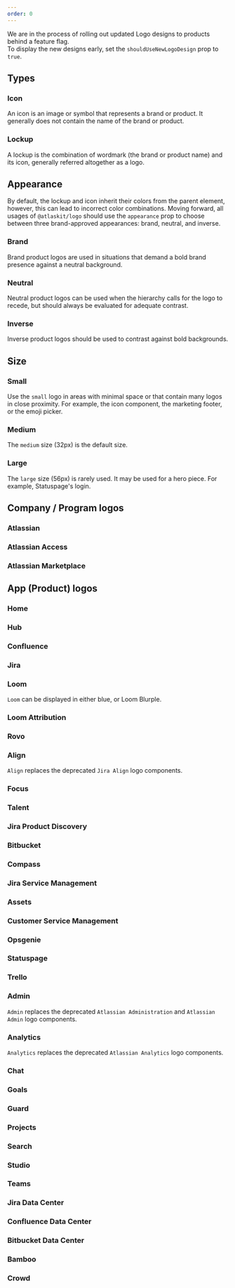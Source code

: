 ```yaml
---
order: 0
---
```




<SectionMessage appearance="discovery">
	We are in the process of rolling out updated Logo designs to products behind a feature flag. <br/>
	To display the new designs early, set the <Code>shouldUseNewLogoDesign</Code> prop to <Code>true</Code>.
</SectionMessage>

## Types

### Icon

An icon is an image or symbol that represents a brand or product. It generally does not contain the
name of the brand or product.

<Example Component={LogoIcon} packageName="@atlaskit/logo" />

### Lockup

A lockup is the combination of wordmark (the brand or product name) and its icon, generally referred
altogether as a logo.

<Example Component={LogoBrand} packageName="@atlaskit/logo" />

## Appearance

By default, the lockup and icon inherit their colors from the parent element, however, this can lead
to incorrect color combinations. Moving forward, all usages of `@atlaskit/logo` should use the
`appearance` prop to choose between three brand-approved appearances: brand, neutral, and inverse.

### Brand

Brand product logos are used in situations that demand a bold brand presence against a neutral
background.

<Example Component={LogoBrand} packageName="@atlaskit/logo" backgroundColor="white" />

### Neutral

Neutral product logos can be used when the hierarchy calls for the logo to recede, but should always
be evaluated for adequate contrast.

<Example Component={LogoNeutral} packageName="@atlaskit/logo" backgroundColor="neutral" />

### Inverse

Inverse product logos should be used to contrast against bold backgrounds.

<Example Component={LogoInverse} packageName="@atlaskit/logo" backgroundColor="blue" />

## Size

### Small

Use the `small` logo in areas with minimal space or that contain many logos in close proximity. For
example, the icon component, the marketing footer, or the emoji picker.

<Example Component={LogoSmall} packageName="@atlaskit/logo" />

### Medium

The `medium` size (32px) is the default size.

<Example Component={LogoMedium} packageName="@atlaskit/logo" />

### Large

The `large` size (56px) is rarely used. It may be used for a hero piece. For example, Statuspage's
login.

<Example Component={LogoLarge} packageName="@atlaskit/logo" />

## Company / Program logos


### Atlassian

<Example Component={LogoAtlassian} packageName="@atlaskit/logo" />

### Atlassian Access

<Example Component={LogoAtlassianAccess} packageName="@atlaskit/logo" />

### Atlassian Marketplace

<Example Component={LogoAtlassianMarketplace} packageName="@atlaskit/logo" />

## App (Product) logos


### Home

<Example Component={LogoHome} packageName="@atlaskit/logo" />

### Hub

<Example Component={LogoHub} packageName="@atlaskit/logo" />

### Confluence

<Example Component={LogoConfluence} packageName="@atlaskit/logo" />

### Jira

<Example Component={LogoJira} packageName="@atlaskit/logo" />

### Loom

`Loom` can be displayed in either blue, or Loom Blurple.

<Example Component={LogoLoom} packageName="@atlaskit/logo" />

### Loom Attribution

<Example Component={LogoLoomAttribution} packageName="@atlaskit/logo" />

### Rovo

<Example Component={LogoRovo} packageName="@atlaskit/logo" />

### Align

`Align` replaces the deprecated `Jira Align` logo components.

<Example Component={LogoAlign} packageName="@atlaskit/logo" />

### Focus

<Example Component={LogoFocus} packageName="@atlaskit/logo" />

### Talent

<Example Component={LogoTalent} packageName="@atlaskit/logo" />

### Jira Product Discovery

<Example Component={LogoJiraProductDiscovery} packageName="@atlaskit/logo" />

### Bitbucket

<Example Component={LogoBitbucket} packageName="@atlaskit/logo" />

### Compass

<Example Component={LogoCompass} packageName="@atlaskit/logo" />

### Jira Service Management

<Example Component={LogoJiraServiceManagement} packageName="@atlaskit/logo" />

### Assets

<Example Component={LogoAssets} packageName="@atlaskit/logo" />

### Customer Service Management

<Example Component={LogoCustomerServiceManagement} packageName="@atlaskit/logo" />

### Opsgenie

<Example Component={LogoOpsgenie} packageName="@atlaskit/logo" />

### Statuspage

<Example Component={LogoStatuspage} packageName="@atlaskit/logo" />

### Trello

<Example Component={LogoTrello} packageName="@atlaskit/logo" />

### Admin

`Admin` replaces the deprecated `Atlassian Administration` and `Atlassian Admin` logo components.

<Example Component={LogoAdmin} packageName="@atlaskit/logo" />

### Analytics

`Analytics` replaces the deprecated `Atlassian Analytics` logo components.

<Example Component={LogoAnalytics} packageName="@atlaskit/logo" />

### Chat

<Example Component={LogoChat} packageName="@atlaskit/logo" />

### Goals

<Example Component={LogoGoals} packageName="@atlaskit/logo" />

### Guard

<Example Component={LogoGuard} packageName="@atlaskit/logo" />

### Projects

<Example Component={LogoProjects} packageName="@atlaskit/logo" />

### Search

<Example Component={LogoSearch} packageName="@atlaskit/logo" />

### Studio

<Example Component={LogoStudio} packageName="@atlaskit/logo" />

### Teams

<Example Component={LogoTeams} packageName="@atlaskit/logo" />

### Jira Data Center

<Example Component={LogoJiraDataCenter} packageName="@atlaskit/logo" />

### Confluence Data Center

<Example Component={LogoConfluenceDataCenter} packageName="@atlaskit/logo" />

### Bitbucket Data Center

<Example Component={LogoBitbucketDataCenter} packageName="@atlaskit/logo" />

### Bamboo

<Example Component={LogoBamboo} packageName="@atlaskit/logo" />

### Crowd

<Example Component={LogoCrowd} packageName="@atlaskit/logo" />
